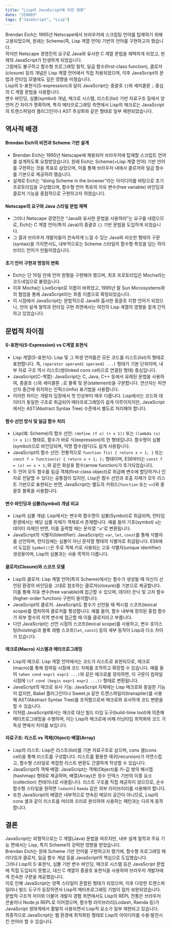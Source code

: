 ```yaml
---
title: "Lisp이 JavaScript에 미친 영향"
date: "250603"
tags: ["JavaScript", "Lisp"]
---
```


Brendan Eich는 1995년 Netscape에서 브라우저에 스크립팅 언어를 탑재하기 위해 고용되었으며, 원래는 Scheme(즉, Lisp 계열 언어) 기반의 언어를 구현하고자 했습니다.  
하지만 Netscape 경영진의 요구로 Java와 유사한 C 계열 문법을 채택하게 되었고, 현재의 JavaScript가 탄생하게 되었습니다.  
그럼에도 불구하고 함수형 프로그래밍 철학, 일급 함수(first-class function), 클로저(closure) 등의 개념은 Lisp 계열 언어에서 직접 차용되었으며, 이후 JavaScript의 문법과 런타임 모델에도 깊은 영향을 미쳤습니다.  
Lisp의 S-표현식(S-expression)과 달리 JavaScript는 중괄호 `{}`와 세미콜론 `;` 중심의 C 계열 문법을 사용합니다.  
변수 바인딩, 심볼(symbol) 개념, 매크로 시스템, 리스트(list) 기반 자료구조 등에서 양 언어 간 차이가 명확하며, 특히 메타프로그래밍 측면에서 Lisp의 매크로는 JavaScript의 트랜스파일러 플러그인이나 AST 추상화와 같은 형태로 일부 재현되었습니다.

## 역사적 배경

#### Brendan Eich의 비전과 Scheme 기반 설계

- Brendan Eich는 1995년 Netscape에 채용되어 브라우저에 탑재할 스크립트 언어를 설계하도록 요청받았습니다. 원래 Eich는 Scheme(=Lisp 계열 언어) 기반 언어를 구현하는 것을 목표로 삼았으며, 이를 통해 브라우저 내에서 클로저와 일급 함수를 기본으로 제공하려 했습니다.
- 실제로 Eich는 “doing Scheme in the browser”라는 아이디어를 바탕으로 초기 프로토타입을 구상했으며, 함수형 언어 특유의 자유 변수(free variable) 바인딩과 클로저 기능을 중점적으로 구현하고자 하였습니다.

#### Netscape의 요구와 Java 스타일 문법 채택

- 그러나 Netscape 경영진은 “Java와 유사한 문법을 사용하라”는 요구를 내렸으므로, Eich는 C 계열 언어(특히 Java)의 중괄호 `{}` 기반 문법을 도입하게 되었습니다.
- 그 결과 브라우저 개발자들이 친숙하게 느낄 수 있는 Java와 비슷한 형태의 구문(syntax)을 가지면서도, 내부적으로는 Scheme 스타일의 함수형 특징을 담는 하이브리드 언어가 만들어졌습니다.

#### 초기 언어 구현과 명칭의 변화

- Eich는 단 10일 만에 언어 원형을 구현해야 했으며, 최초 프로토타입은 Mocha라는 코드네임으로 불렸습니다.
- 이후 Mocha는 LiveScript로 이름이 바뀌었고, 1995년 말 Sun Microsystems와의 협업을 통해 JavaScript라는 최종 이름으로 확정되었습니다.
- 이 시점에서 JavaScript는 문법적으로 Java와 흡사한 중괄호 지향 언어가 되었으나, 언어 설계 철학과 런타임 구현 측면에서는 여전히 Lisp 계열의 영향을 짙게 간직하고 있었습니다.

## 문법적 차이점

#### S-표현식(S-Expression) vs C계열 표현식

- Lisp 계열(S-표현식): Lisp 및 그 파생 언어들은 모든 코드를 리스트(list)의 형태로 표현합니다. 즉, `(operator operand1 operand2 ...)` 형태가 기본 단위이며, 내부 자료 구조 역시 리스트(쌍(linked cons cell)으로 연결된 형태) 중심입니다.
- JavaScript(C-계열): JavaScript는 C, Java, C++ 등에서 유래된 문법을 사용하여, 중괄호 `{}`와 세미콜론 `;`로 블록 및 문(statement)을 구분합니다. 연산자는 피연산자 중간에 위치하는 인픽스(infix) 표기법을 사용합니다.
- 이러한 차이는 개발자 입장에서 첫 인상부터 매우 다릅니다. Lisp에서는 코드와 데이터가 동일한 구조로 취급되어 메타프로그래밍이 쉽게 이루어지지만, JavaScript에서는 AST(Abstract Syntax Tree) 수준에서 별도로 처리해야 합니다.

#### 함수 선언 방식 및 일급 함수 처리

- Lisp(예: Scheme)의 함수 선언: `(define (f x) (+ x 1))` 또는 `(lambda (x) (+ x 1))` 형태로, 함수가 바로 식(expression)의 한 형태입니다. 함수명이 심볼(symbol)으로 바인딩되며, 익명 함수(람다)도 쉽게 사용됩니다.
- JavaScript의 함수 선언: 전통적으로 `function f(x) { return x + 1; }` 또는 `const f = function(x) { return x + 1; };` 형태이며, ES6부터는 `const f = (x) => x + 1;`와 같은 화살표 함수(arrow function)가 추가되었습니다.
- 두 언어 모두 함수를 일급 객체(first-class object)로 취급해 변수에 할당하거나 인자로 전달할 수 있다는 공통점이 있지만, Lisp은 함수 선언과 호출 자체가 모두 리스트 기반으로 표현되는 반면, JavaScript는 별도의 키워드(`function` 또는 `=>`)와 중괄호 블록을 사용합니다.

#### 변수 바인딩과 심볼(Symbol) 개념 비교

- Lisp의 심볼 개념: Lisp에서는 변수와 함수명이 심볼(Symbol)로 취급되며, 런타임 환경에서는 해당 심볼 자체가 객체로서 존재합니다. 예를 들어 기호(symbol) `a`는 데이터 자체인 반면, 이를 출력할 때는 문자열 `"a"`로 변환됩니다.
- JavaScript의 식별자(Identifier): JavaScript는 `var`, `let`, `const`를 통해 식별자를 선언하며, 런타임에는 심볼이 아닌 문자열 형태의 식별자로 취급됩니다. ES6에서 도입된 `Symbol()`은 주로 객체 키로 사용되는 고유 식별자(unique identifier) 생성용이며, Lisp의 심볼과는 사용 목적이 다릅니다.

#### 클로저(Closure)와 스코프 모델

- Lisp의 클로저: Lisp 계열 언어(특히 Scheme)에서는 함수가 생성될 때 자신이 선언된 환경의 바인딩을 그대로 참조하는 클로저(closure)를 기본으로 제공합니다. 이를 통해 자유 변수(free variable)에 접근할 수 있으며, 데이터 은닉 및 고차 함수(higher-order function) 구현이 용이합니다.
- JavaScript의 클로저: JavaScript도 함수가 선언될 때 렉시컬 스코프(lexical scope)를 캡처하여 클로저를 형성합니다. 예를 들어, 함수 내부에 정의된 중첩 함수가 외부 함수의 지역 변수에 접근할 때 이를 클로저라고 부릅니다.
- 다만 JavaScript는 선언 시점의 스코프(lexical scope)를 사용하고, 변수 호이스팅(hoisting)과 블록 레벨 스코프(`let`, `const`) 등의 세부 동작이 Lisp과 다소 차이가 있습니다.

#### 매크로(Macro) 시스템과 메타프로그래밍

- Lisp의 매크로: Lisp 계열 언어에서는 코드가 리스트로 표현되므로, 매크로(macro)를 통해 컴파일 시점에 코드 자체를 조작하고 확장할 수 있습니다. 예를 들어 `(when cond expr1 expr2 ...)`와 같은 매크로를 정의하면, 이 구문이 컴파일 시점에 `(if cond (begin expr1 expr2 ...))` 형태로 변환됩니다.
- JavaScript의 매크로 유사 기능: JavaScript 자체에는 Lisp 매크로와 동일한 기능이 없지만, Babel 플러그인이나 Sweet.js 같은 트랜스파일러(transpiler)를 사용해 AST(Abstract Syntax Tree)를 조작함으로써 매크로와 유사하게 코드 변환을 할 수 있습니다.
- 이처럼 JavaScript에서는 매크로 대신 빌드 타임 도구(build-time tool)에 의존해 메타프로그래밍을 수행하며, 이는 Lisp의 매크로에 비해 러닝타임 최적화와 코드 가독성 면에서 차이를 보입니다.

#### 자료구조: 리스트 vs 객체(Object)·배열(Array)

- Lisp의 리스트: Lisp은 리스트(list)를 기본 자료구조로 삼으며, cons 셀(cons cell)을 통해 리스트를 구성합니다. 리스트를 활용한 재귀(recursion)가 자연스럽고, 함수형 스타일로 복잡한 리스트 변환도 간결하게 작성할 수 있습니다.
- JavaScript의 객체·배열: JavaScript는 객체(Object)를 키-값 쌍의 해시맵(hashmap) 형태로 제공하며, 배열(Array)은 정수 인덱스 기반의 이종 요소(collection) 컨테이너로 사용됩니다. 리스트 구조를 직접 제공하지 않으므로, 순수 함수형 스타일을 원하면 `lodash`나 `Ramda` 같은 외부 라이브러리를 사용해야 합니다.
- 또한 JavaScript의 배열은 내부적으로 연속된 메모리 공간이 아니므로, Lisp의 cons 셀과 같이 리스트를 머리와 꼬리로 분리하여 사용하는 패턴과는 다르게 동작합니다.

## 결론

JavaScript는 외형적으로는 C 계열(Java) 문법을 따르지만, 내부 설계 철학과 주요 기능 면에서는 Lisp, 특히 Scheme의 강력한 영향을 받았습니다.  
Brendan Eich는 원래 Scheme 기반 언어를 구현하고자 했기에, 함수형 프로그래밍 패러다임과 클로저, 일급 함수 개념 등을 JavaScript의 핵심으로 도입했습니다.  
그러나 Lisp의 S-표현식, 심볼 기반 변수 바인딩, 매크로 시스템 등은 JavaScript 문법에 직접 도입되지 못했고, 대신 C 계열의 중괄호 표현식을 사용하여 브라우저 개발자에게 친숙한 구문을 제공했습니다.  
이로 인해 JavaScript는 양쪽 스타일이 혼합된 형태가 되었으며, 이후 다양한 트랜스파일러나 빌드 도구가 등장하면서 Lisp적 메타프로그래밍 기법이 점차 보완되었습니다.  
문법적·구조적 차이와 더불어 개발자 경험 측면에서도 Lisp의 REPL 전통은 브라우저 콘솔이나 Node.js REPL로 이어졌으며, 함수형 라이브러리(Lodash, Ramda 등)가 JavaScript 생태계에서 활발히 사용되면서 Lisp적 요소가 일부 재현되고 있습니다.  
최종적으로 JavaScript는 웹 환경에 최적화된 형태로 Lisp의 아이디어를 수용·발전시킨 언어라 할 수 있습니다.
